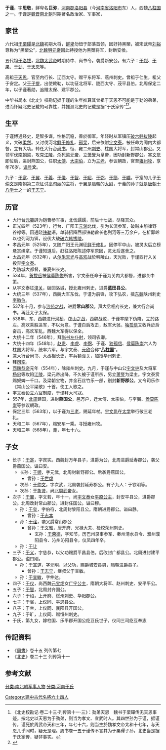 {{noteTA
|reason=5
|T=zh-hans:于谨; zh-hant:于謹;
|1=zh-hant:于;zh-hans:于;于=>zh-hant:于;
}}{{Dablink|此人物姓“[[于姓|-{于}-]]”（发音：Yú<!-- 请参看《国语辞典》及《现代汉语词典》-->）而不是“[[於姓|-{於}-]]”。}}
'''于谨'''{{BD|493年||568年||catIdx=Y}}，字'''思敬'''，鲜卑名'''巨弥'''，[[河南郡|河南郡]][[洛阳县|洛阳县]]（今[[河南省|河南省]][[洛阳市|洛阳市]]东）人，西魏[[八柱国|八柱国]]之一。于谨是[[魏晋南北朝|魏晋南北朝]]时期著名政治家、军事家，{{or|他对[[北周|北周]]政权的建立有着巨大贡献，并促进了[[关陇集团|关陇集团]]之形成。}}

==家世==
六代祖[[于栗磾|于栗磾]]是[[北魏|北魏]]初期大将，[[鲜卑|鲜卑]]勿忸于部落首领，因好持黑槊，被宋武帝[[刘裕|刘裕]]尊称为“黑槊公”，[[北魏明元帝|北魏明元帝]]因此特授他为黑槊将军，封新安侯。

五代祖[[于洛拔|于洛拔]]，[[北魏太武帝|北魏太武帝]]时期侍中、尚书令，袭爵新安公。有六子：[[于烈|于烈]]、[[于果|于果]]、[[于劲_(北魏)|于劲]]、[[于天恩|于天恩]]等。

高祖[[于天恩|于天恩]]，官至内行长、辽西太守。赠平东将军、燕州刺史。曾祖于仁生，祖父于安定。父[[于子提|于子提]]，出使敕勒，以功征北将军、陇西太守、茂平县伯。北周保定二年，以子谨著勋，追赠太保、建平郡公。

中华书局本《北史》校勘记据于谨的生年推算其曾祖于天恩不可能是于劲的弟弟，进而怀疑北史记载的可靠性，并推测北史的记载是据“于氏家传”<ref>《北史校勘记·卷二十三·列传第十一·三》：劲弟天恩　魏书于栗磾传无天恩事迹。按北史以天恩为于劲弟，则当为孝文、宣武时人。其四世孙为于谨，据谨传，谨死於周武帝天和三年，年七十六，则当生於魏孝文帝太和十七年，与天恩几乎同时，疑无是理。周书卷一五于谨传不言其为于栗磾子孙，北史当是据于氏家传，疑非事实。</ref><ref name=autogenerated1>{{Citation| last=| first=| author-link=陈鹏| year=2014年| title=《嫁接世系与望托东海——北周隋唐虏姓于氏谱系建构之考察》| periodical=《民族史研究》| volume=| issue=第00期| pages=47-50| url=http://www.cnki.com.cn/Article/CJFDTOTAL-MZSY201300011.htm| doi=| oclc=| accessdate=2017-10-14| archive-date=2019-05-14| archive-url=https://web.archive.org/web/20190514065636/http://www.cnki.com.cn/Article/CJFDTOTAL-MZSY201300011.htm| dead-url=no}}</ref>。

==生平==
于谨博通经史，足智多谋，性格沉稳，善於御军。年轻时从军镇压[[破六韩拔陵|破六韩拔陵]]起义，大破[[柔然|柔然]]。又讨伐河北[[鲜于修礼|鲜于修礼]]、[[邢杲|邢杲]]，后来依附[[宇文泰|宇文泰]]。被任命为阁内大都督，立有大功。转任大行台[[尚书|尚书]]，恒、雍二州[[刺史|刺史]]、柱国大将军，封常山郡公。又领军伐[[南朝梁|南朝梁]]，攻克[[江陵|江陵]]，杀死[[梁元帝|梁元帝]]，立[[萧詧|萧詧]]为皇帝，因功封新野郡公。[[宇文觉|宇文觉]]即位后，进封燕国公，任职[[太傅|太傅]]、[[大宗伯|大宗伯]]，立为[[三老|三老]]，参议朝政，官至[[雍州|雍州]][[牧|牧]]，享年76岁。[[谥号|谥号]]'''文'''。

九子：[[于寔|于寔]]、[[于翼|于翼]]、[[于義|于義]]、[[于儀|于儀]]、[[于智|于智]]、[[于紹|于紹]]、[[于弼|于弼]]、[[于簡|于簡]]、[[于曠|于曠]]。于寔的儿子[[于仲文|于仲文]]是隋朝第二次征讨[[高句丽|高句丽]]的主将，于翼是[[隋朝|隋朝]]的[[太尉|太尉]]，于義的孙子就是[[唐朝|唐朝]][[十八学士|十八学士]]之一的[[于志宁|于志宁]]。

==历官==
* 大行台[[元纂_(尚书仆射)|元纂]]辟为铠曹参军事，北伐蠕蠕，前后十七战，尽降其众。
* 正光四年（523年），行台、广阳王[[元渊|元渊]]北伐，引为长流参军，破贼主斛律野谷禄等。因通晓[[铁勒|铁勒]]语，单骑招降西部铁勒酋长也列河等三万余户。在析郭岭以也列河为铒，设伏大破[[破六韩拔陵|破六韩拔陵]]。
* 孝昌元年（525年），又随广阳王元渊征[[鲜于修礼|鲜于修礼]]。因停军中山，被灵太后立榜悬赏缉拿。于谨知道后，赶往洛阳陈述停军原因，灵太后遂舍之。
* 太昌元年（532年），从[[尔朱天光|尔朱天光]]与[[高欢|高欢]]战於韩陵山，天光败，于谨西行入关投奔[[宇文泰|宇文泰]]。
* 为防城大都督，兼夏州长史。
* 534年，[[贺拔岳|贺拔岳]]被[[侯莫陈悦|侯莫陈悦]]所害，宇文泰任命于谨为关内大都督，进都关中策。
* 从宇文泰征[[潼关|潼关]]，破回洛城，授北雍州刺史，进爵'''蓝田县公'''。 
* 大统三年（537年），西魏大军东伐，于谨为前锋，攻下弘农，擒[[东魏|东魏]]陕州刺史[[李徽伯|李徽伯]]。
* 537年十月，参与[[沙苑之战|沙苑之战]]，进爵'''常山郡公'''。拜大丞相府长史，兼大行台尚书。再迁太子太保。
* 538年，东、西魏进行[[河桥之战|河桥]]、[[邙山之戰|邙山之战]]，西魏战败，于谨率麾下伪降，立於路左。高欢乘胜进军，不以为意。于谨自后攻击，敌军大骇。[[独孤信|独孤信]]又收兵於后奋击，高欢军乱，西魏大军得以保全。
* 大统十二年（546年），拜[[尚书左仆射|尚书左仆射]]，领司农卿。
* 大统十四年（548年），[[赵贵|赵贵]]、[[李虎|李虎]]、[[杨忠_(北朝)|李弼]]、于谨、[[独孤信|独孤信]]、[[侯莫陈崇|侯莫陈崇]]六人为柱国大将军，统率六军。与宇文泰、[[元欣|元欣]]合称“'''[[八柱国|八柱国]]'''”。
* 兼大行台尚书、大丞相长史，率兵镇潼关，加授华州刺史.
* 拜[[司空|司空]]。
* [[西魏恭帝|西魏恭帝]]元年（554年），除雍州刺史。九月，于谨与中山公[[宇文护|宇文护]]及大将军[[杨忠_(北朝)|杨忠]]等攻陷[[江陵|江陵]]，梁元帝出降，不久被于谨所杀，另立[[萧詧|萧詧]]为梁主。宇文泰赏赐奴婢一千口。及梁朝宝物，并金石丝竹乐一部，别封'''新野郡公'''。又令司乐作《常山公平梁歌》十首，使工人歌之。
* 宇文泰设立[[六官|六官]]制度，于谨拜大司寇。
* 557年，[[北周|北周]]建国，进封'''燕国公'''，邑万户，迁太傅、太宗伯，与李弼、[[侯莫陈崇|侯莫陈崇]]等参议朝政。
* 保定三年（563年），以于谨为[[三老|三老]]，赐延年杖。[[宇文邕|宇文邕]]在[[太学|太学]]举行敬三老礼。
* 天和二年（567年），赐安车一乘。寻授雍州牧。
* 天和三年（568年），薨，年七十六。

==子女==
* 长子：[[于寔|于寔]]，字宾实。西魏封万年县子，进爵为公，北周进爵延寿郡公，袭父爵燕国公。谥曰安。
** 长孙：[[于顗|于顗]]，字元武，北周封新野郡公。后袭爵燕国公。
*** 曾孙：[[于世虔|于世虔]]
** 次孙：[[于仲文|于仲文]]，字次武，北周袭封延寿郡公。有子九人：于钦明等。
** 次孙：[[于象贤|于象贤]]，尚[[北周武帝|北周武帝]]女。
* 次子：[[于翼|于翼]]，字文若，年十一，尚[[宇文泰|宇文泰]]女[[平原公主_(北周)|平原公主]]，封安平县公，进爵郡公。北周改封常山郡公，进封任国公。谥曰穆。
** 孙：[[于玺|于玺]]，字伯符，北周封黎阳县公。隋朝进爵郡公。谥曰静。
*** 曾孙：[[于志本|于志本]]
** 孙：[[于诠|于诠]]，袭父爵常山郡公
*** 曾孙：[[于文雅|于文雅]]，唐开府、光禄大夫、检校荣州刺史。
**** 玄孙：[[于荣德|于荣德]]，字知节，历巴州录事参军、秦州清水县令、濮州濮阳县令、沁州沁阳县令，仪凤四年卒。
** 孙：[[于让|于让]]
* 三子：[[于义|于义]]，字慈恭，以父功赐爵平昌县伯。后改封广都县公。北周进封建平郡公。谥曰刚。
** 孙：[[于宣道|于宣道]]，字元明，以父功，赐爵城安县男，隋朝进爵县子。
*** 曾孙：[[于志宁|于志宁]]，继叔父于宣敏。
** 孙：[[于宣敏|于宣敏]]，字仲达。
* 四子：[[于仪|于仪]]，尚西魏[[元宝炬|元宝炬]]女[[广宁公主_(西魏)|广宁公主]]，隋朝大将军、赵州刺史、安平平公。
* 五子：[[于智|于智]]，北周封齐国公。
* 六子：于绍，上开府、绥州刺史、华阳郡公。
* 七子：于弼，上仪同、平恩县公。
* 八子：于兰，上仪同、襄阳县开国公。
* 九子：于旷，上仪同、赠恒州刺史。
*于氏，第九女，嫁柱国、乐平郡开国公纥豆氏世子，仪同三司纥豆奉志

==传記資料==
*《[[周書|周書]]》卷十五 列传第七 
*《[[北史|北史]]》卷二十三 列传第十一

==参考文献==
{{reflist}}

{{八柱国家十二大将军}}
[[分类:南北朝军事人物|分类:南北朝军事人物]]
[[分类:河南于氏|分类:河南于氏]]
[[Category:建中古代名將六十四人|Category:建中古代名將六十四人]]